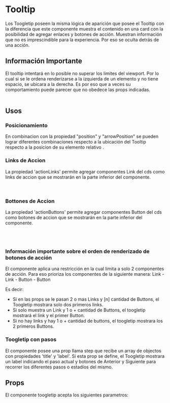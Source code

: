 

<Meta of={ToogletipStories} />

# Tooltip

Los Toogletip poseen la misma lógica de aparición que posee el Tooltip con la diferencia que este componente muestra el contenido en
una card con la posibilidad de agregar enlaces y botones de acción. 
Muestran información que no es imprescindible para la experiencia. Por eso se oculta detrás de una acción.
<br />

<Primary />

## Información Importante
El tooltip intentará en lo posible no superar los limites del viewport. Por lo cual si se le ordena renderizarse
a la izquierda de un elemento y no tiene espacio, se ubicara a la derecha. Es por eso que a veces su comportamiento
puede parecer que no obedece las props indicadas. 
<br />
<br />

## Usos

### Posicionamiento
En combinacion con la propiedad "position" y "arrowPosition" se pueden lograr diferentes combinaciones respecto
a la ubicación del Tooltip respecto a la posicion de su elemento relativo .

<Story of={ToogletipStories.SimpleToogletipGrid} />
<Source of={ToogletipStories.SimpleToogletipGrid} />


### Links de Accion
La propiedad 'actionLinks' permite agregar componentes Link del cds como links de accion que se mostrarán en la parte
inferior del componente. 
<br />
<Story of={ToogletipStories.WithActionLinks} />
<Source of={ToogletipStories.WithActionLinks} />
<br />
<br />

### Bottones de Accion
La propiedad 'actionButtons' permite agregar componentes Button del cds como botones de accion que se mostrarán en la parte
inferior del componente. 
<br />


<Story of={ToogletipStories.WithActionButtons} />
<Source of={ToogletipStories.WithActionButtons} />
<br />
<br />

### Información importante sobre el orden de renderizado de botones de acción
El componente aplica una restricción en la cual limita a solo 2 componentes de acción. 
Para eso prioriza los componentes de la siguiente manera: Link - Link - Button - Button

Es decir:
- Si en las props se le pasan 2 o mas Links y [n] cantidad de Buttons, el Toogletip mostrara solo dos primeros links. 
- Si solo muestra un Link y 1 o + cantidad de Buttons, el toogletip mostrará el link y el primer Button. 
- Si no hay links y hay 1 o + cantidad de buttons, el toogletip mostrara los 2 primeros Buttons. 


### Toogletip con pasos
El componente posee una prop llama step que recibe un array de objectos con propiedades 'title' y 'label'.
Si esta prop se define, el Toogletip mostrara un label indicando el paso actual y botones de Anterior y Siguiente para recorrer
los diferentes pasos o estadíos del mismo. 

<Story of={ToogletipStories.StepperToogletip} />
<Source of={ToogletipStories.StepperToogletip} />

## Props
El componente toogletip acepta los siguientes parametros:

<ArgTypes />

